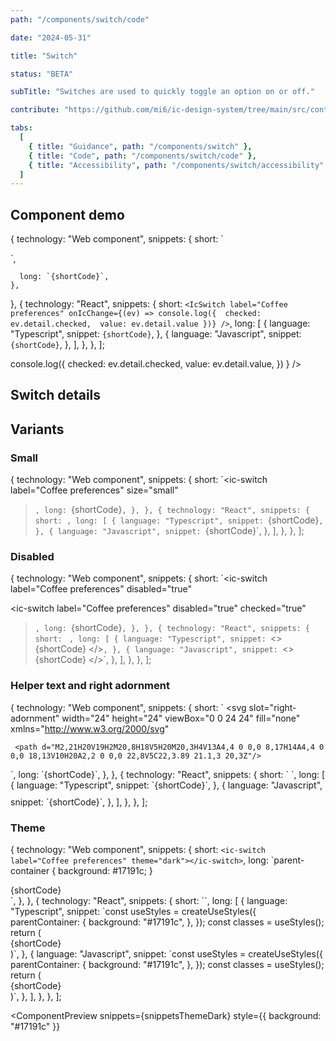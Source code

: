 ```yaml
---
path: "/components/switch/code"

date: "2024-05-31"

title: "Switch"

status: "BETA"

subTitle: "Switches are used to quickly toggle an option on or off."

contribute: "https://github.com/mi6/ic-design-system/tree/main/src/content/structured/components/switch"

tabs:
  [
    { title: "Guidance", path: "/components/switch" },
    { title: "Code", path: "/components/switch/code" },
    { title: "Accessibility", path: "/components/switch/accessibility" },
  ]
---
```



## Component demo

  {
    technology: "Web component",
    snippets: {
      short: `<ic-switch label="Coffee preferences"></ic-switch>
<script>
  const switchEl = document.querySelector('ic-switch');
  switchEl.addEventListener('icChange', (ev) => {
    console.log({
      checked: ev.detail.checked,
      value: ev.detail.value
    })
  })
</script>`,
      long: `{shortCode}`,
    },
  },
  {
    technology: "React",
    snippets: {
      short: `<IcSwitch
  label="Coffee preferences"
  onIcChange={(ev) => console.log({ 
    checked: ev.detail.checked, 
    value: ev.detail.value
  })}
/>`,
      long: [
        {
          language: "Typescript",
          snippet: `{shortCode}`,
        },
        {
          language: "Javascript",
          snippet: `{shortCode}`,
        },
      ],
    },
  },
];

<ComponentPreview snippets={snippetsDefault}>
  <IcSwitch
    label="Coffee preferences"
    onIcChange={(ev) =>
      console.log({
        checked: ev.detail.checked,
        value: ev.detail.value,
      })
    }
  />
</ComponentPreview>

## Switch details

<ComponentDetails component="ic-switch" />

## Variants

### Small

  {
    technology: "Web component",
    snippets: {
      short: `<ic-switch
  label="Coffee preferences"
  size="small"
></ic-switch>`,
      long: `{shortCode}`,
    },
  },
  {
    technology: "React",
    snippets: {
      short: `<IcSwitch label="Coffee preferences" size="small"/>`,
      long: [
        {
          language: "Typescript",
          snippet: `{shortCode}`,
        },
        {
          language: "Javascript",
          snippet: `{shortCode}`,
        },
      ],
    },
  },
];

<ComponentPreview snippets={snippetsSmall}>
  <IcSwitch label="Coffee preferences" size="small" />
</ComponentPreview>

### Disabled

  {
    technology: "Web component",
    snippets: {
      short: `<ic-switch
  label="Coffee preferences"
  disabled="true"
></ic-switch>
<ic-switch
  label="Coffee preferences"
  disabled="true"
  checked="true"
></ic-switch>`,
      long: `{shortCode}`,
    },
  },
  {
    technology: "React",
    snippets: {
      short: `<IcSwitch label="Coffee preferences" disabled />
      <IcSwitch label="Coffee preferences" disabled checked />`,
      long: [
        {
          language: "Typescript",
          snippet: `<>
  {shortCode}
</>`,
        },
        {
          language: "Javascript",
          snippet: `<>
  {shortCode}
</>`,
        },
      ],
    },
  },
];

<ComponentPreview snippets={snippetsDisabled}>
  <div style={{ display: "flex", flexDirection: "column", gap: "0.5rem" }}>
    <IcSwitch label="Coffee preferences" disabled />
    <IcSwitch label="Coffee preferences" disabled checked />
  </div>
</ComponentPreview>

### Helper text and right adornment

  {
    technology: "Web component",
    snippets: {
      short: `<ic-switch label="Coffee preferences" helper-text="Choose your coffee preferences">
  <svg
    slot="right-adornment"
    width="24"
    height="24"
    viewBox="0 0 24 24"
    fill="none"
    xmlns="http://www.w3.org/2000/svg"
  >
     <path d="M2,21H20V19H2M20,8H18V5H20M20,3H4V13A4,4 0 0,0 8,17H14A4,4 0 0,0 18,13V10H20A2,2 0 0,0 22,8V5C22,3.89 21.1,3 20,3Z"/>
  </svg>
</ic-switch>`,
      long: `{shortCode}`,
    },
  },
  {
    technology: "React",
    snippets: {
      short: `<IcSwitch label="Coffee preferences" helperText="Choose your coffee preferences">
  <SlottedSVG
    slot="right-adornment"
    width="24"
    height="24"
    viewBox="0 0 24 24"
    fill="none"
    xmlns="http://www.w3.org/2000/svg"
  >
    <path d="M2,21H20V19H2M20,8H18V5H20M20,3H4V13A4,4 0 0,0 8,17H14A4,4 0 0,0 18,13V10H20A2,2 0 0,0 22,8V5C22,3.89 21.1,3 20,3Z"/>
  </SlottedSVG>
</IcSwitch>`,
      long: [
        {
          language: "Typescript",
          snippet: `{shortCode}`,
        },
        {
          language: "Javascript",
          snippet: `{shortCode}`,
        },
      ],
    },
  },
];

<ComponentPreview snippets={snippetsHelperAndAdornment}>
  <IcSwitch
    label="Coffee preferences"
    helperText="Choose your coffee preferences"
  >
    <svg
      slot="right-adornment"
      width="24"
      height="24"
      viewBox="0 0 24 24"
      fill="none"
      xmlns="http://www.w3.org/2000/svg"
    >
      <path d="M2,21H20V19H2M20,8H18V5H20M20,3H4V13A4,4 0 0,0 8,17H14A4,4 0 0,0 18,13V10H20A2,2 0 0,0 22,8V5C22,3.89 21.1,3 20,3Z" />
    </svg>
  </IcSwitch>
</ComponentPreview>

### Theme

  {
    technology: "Web component",
    snippets: {
      short: `<ic-switch label="Coffee preferences" theme="dark"></ic-switch>`,
      long: `parent-container {
    background: #17191c;
  }
</style>
<body>
  <div class="parent-container">
    {shortCode}
  </div>`,
    },
  },
  {
    technology: "React",
    snippets: {
      short: `<IcSwitch
  label="Coffee preferences"
  theme="dark"
/>`,
      long: [
        {
          language: "Typescript",
          snippet: `const useStyles = createUseStyles({
  parentContainer: {
    background: "#17191c",
  },
});
const classes = useStyles();
return (
  <div className={classes.parentContainer}>
    {shortCode}
  </div>
)`,
        },
        {
          language: "Javascript",
          snippet: `const useStyles = createUseStyles({
  parentContainer: {
    background: "#17191c",
  },
});
const classes = useStyles();
return (
  <div className={classes.parentContainer}>
    {shortCode}
  </div>
)`,
        },
      ],
    },
  },
];

<ComponentPreview
  snippets={snippetsThemeDark}
  style={{ background: "#17191c" }}
>
  <IcSwitch label="Coffee preferences" theme="dark" />
</ComponentPreview>
